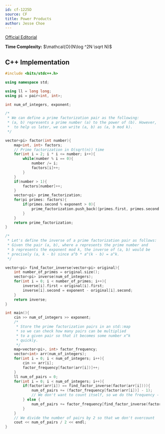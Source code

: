 ```yaml
---
id: cf-1225D
source: CF
title: Power Products
author: Jesse Choe
---
```


[Official Editorial](https://codeforces.com/blog/entry/89810)


**Time Complexity:** $\mathcal{O}(N\log ^2N \sqrt N)$

<LanguageSection>
<CPPSection>

## C++ Implementation

```cpp
#include <bits/stdc++.h>

using namespace std;

using ll = long long;
using pi = pair<int, int>;

int num_of_integers, exponent;

/*
 * We can define a prime factorization pair as the following:
 * (a, b) represents a prime number (a) to the power of (b). However, 
 *  to help us later, we can write (a, b) as (a, b mod k).
 */

vector<pi> factor(int number){
	map<int, int> factors;
	// Prime factorization in O(sqrt(n)) time
	for(int i = 2; i * i <= number; i++){
		while(number % i == 0){
			number /= i;
			factors[i]++;
		}
	}
	if(number > 1){
		factors[number]++;
	}
	vector<pi> prime_factorization;
	for(pi primes: factors){
		if(primes.second % exponent > 0){
			prime_factorization.push_back({primes.first, primes.second % exponent});
		}
	}
	return prime_factorization;
}

/*
 * Let's define the inverse of a prime factorization pair as follows:
 * Given the pair (a, b), where a represents the prime number and
 * b represents the exponent mod k, the inverse of (a, b) would be
 * precisely (a, k - b) since a^b * a^(k - b) = a^k.
 */

vector<pi> find_factor_inverse(vector<pi> original){
	int number_of_primes = original.size();
	vector<pi> inverse(num_of_integers);
	for(int i = 0; i < number_of_primes; i++){
		inverse[i].first = original[i].first;
		inverse[i].second = exponent - original[i].second;
	}
	return inverse;
}

int main(){
	cin >> num_of_integers >> exponent;
	/*
     * Store the prime factorization pairs in an std::map
	 * so we can check how many pairs can be multiplied
	 * to a given pair so that it becomes some number x^k
	 * quickly.
	 */
	map<vector<pi>, int> factor_frequency;
	vector<int> arr(num_of_integers);
	for(int i = 0; i < num_of_integers; i++){
		cin >> arr[i];
		factor_frequency[factor(arr[i])]++;
	}
	ll num_of_pairs = 0;
	for(int i = 0; i < num_of_integers; i++){
		if(factor(arr[i]) == find_factor_inverse(factor(arr[i]))){
			num_of_pairs += (factor_frequency[factor(arr[i])] - 1);
			// We don't want to count itself, so we do the frequency - 1
		} else {
			num_of_pairs += factor_frequency[find_factor_inverse(factor(arr[i]))];
		}
	}
	// We divide the number of pairs by 2 so that we don't overcount
	cout << num_of_pairs / 2 << endl;
}
```

</CPPSection>
</LanguageSection>
